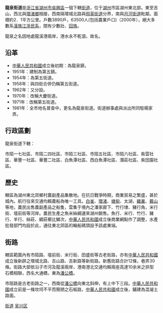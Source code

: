 {{中国乡级行政区
| 行政区全称 = 龍泉街道
| 景观照片文件名 = 
| 景观照片描述 =[[潘公橋|潘公橋]]
| 汉语拼音 =
| 通用拼音 =
| 注音符號 =
| 其它标音类型1 =
| 其它标音1 =
| 其它标音类型2 =
| 其它标音2 =
| 其它语言类型1 =
| 其它语言地名1 =
| 其它语言类型2 =
| 其它语言地名2 =
| 上级行政区 = [[浙江省|浙江省]][[湖州市|湖州市]][[吳興區|吳興區]]
| 行政区类别 = [[街道|街道]]
| 行政区划代码 =
| 地理坐标 =
| 总面积 =2．1平方公里
| 户籍人口 =
| 户籍人口年份 =
| 常住人口 =6．35万(包括農業戶口)（2000年）
| 常住人口年份 =
| 人口密度 =
| 行政区划 =
| 官方网站 =
| 政府驻地 = 湖州市吉山西區308幢
| 邮政编码 =
| 毗邻行政区 =[[月河街道|月河街道]]、[[飛英街道|飛英街道]]、[[環渚鄉|環渚鄉]]
| 位置图文件名 =
| 位置图描述 =
}}

'''龍泉街道'''是[[浙江省|浙江省]][[湖州市|湖州市]][[吳興區|吳興區]]一個下轄[[街道|街道]]，位于[[湖州|湖州]]市區湖州東北部。東至吉山，西北與[[環渚鄉|環渚鄉]]相接，西南隔環城北路與[[飛英街道|飛英街道]]分界，南與[[月河街道|月河街道]]毗鄰。面積約2．1平方公里。戶數3890戶，63500人(包括農業戶口)（2000年），絕大多數系[[漢族|漢族]][[江浙民系|江浙民系]]，間有少數壯、[[回族|回族]]。

龍泉之名因地處龍溪港兩岸，港水永不乾涸，故名。

== 沿革 ==
* [[中華人民共和國|中華人民共和國]]成立後初期：為龍泉鎮，
* 1951年：建制為第五鎮。
* 1954年：為第五街道。
* 1958年：與四街合併仍稱第五街道。
* 1962年：又分設。
* 1970年：改稱大慶街道。
* 1971年：改稱第五街道。
* 1981年：全市地名普查中，更名為龍泉街道。街道辦事處與派出所同駐楊家弄。

== 行政區劃 ==
龍泉街道下轄：

市陌一七社區、市陌二四社區、市陌三社區、市陌五社區、市陌六社區、紫雲社區、華豐一社區、華豐二社區、白魚潭社區、西白魚潭社區、潛莊社區、紫田園社區。

== 歷史 ==

轄區為湖州東北郊鄉村農副產品集散地。在抗日戰爭時期，商業貿易之繁盛，甚於城內。航行往來交通均賴農船為唯一工具。[[白雀|白雀]]、[[環渚|環渚]]、[[塘甸|塘甸]]、太湖，[[織裏|織裏]]、[[戴山|戴山]]等地，農民出售農副產品之船隻，雲集于境內之潘家廊下、竹行埭、豬行角，米行街、壇前街等河岸。農民生產之魚米絲綢運來湖州銷售。魚行、米行、竹行、豬行、羊行、絲莊、綢莊櫛比鱗次，[[中華人民共和國|中華人民共和國]]成立後商業網點作了調整，水產批發部門均設於此，通往東北郊區的輪船碼頭設予該處東端。

== 街路 ==
轄區範圍內有市陌路、壇前街、米行街、田盛街等古老街路，亦有[[中華人民共和國|中華人民共和國]]成立後新辟之環城北路、吉山路、吉新路等新街路。新舊街路合計12條，巷弄30條。街路大部依沿子市河及龍溪兩岸，港南港北交通均賴兩座高達10余米之拱型石橋相聯，西名大通橋，東為[[潘公橋|潘公橋]]。

市陌路是古老街路之一，西南從[[潘公橋|潘公橋]]向東北斜伸，有上中下三段。[[中華人民共和國|中華人民共和國]]成立前是一條坎坷不平而簡陋之石板路，[[中華人民共和國|中華人民共和國]]成立後，鋪建為混凝土路面。

{{吳興區行政區劃}}
[[Category:吴兴区行政区划|街道]]
[[Category:湖州市街道_(行政区划)|吴兴区]]